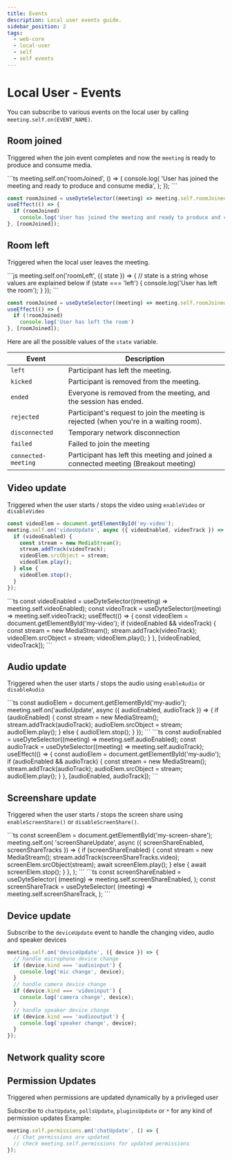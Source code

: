 ```yaml
---
title: Events
description: Local user events guide.
sidebar_position: 2
tags:
  - web-core
  - local-user
  - self
  - self events
---
```


# Local User - Events

You can subscribe to various events on the local user by calling
`meeting.self.on(EVENT_NAME)`.

## Room joined

Triggered when the join event completes and now the `meeting` is ready to
produce and consume media.

<Tabs groupId="framework" defaultValue="react">
  <TabItem value="js" label="Javascript">
  ```ts
meeting.self.on('roomJoined', () => {
    console.log(
      'User has joined the meeting and ready to produce and consume media',
    );
});
```
  </TabItem>
  <TabItem value="react" label="React">
  
```ts
const roomJoined = useDyteSelector((meeting) => meeting.self.roomJoined);
useEffect(() => {
  if (roomJoined)
    console.log('User has joined the meeting and ready to produce and consume media')
}, [roomJoined]);
```
  </TabItem>
</Tabs>

## Room left

Triggered when the local user leaves the meeting.

<Tabs groupId="framework" defaultValue="react">
  <TabItem value="js" label="Javascript">
```js
meeting.self.on('roomLeft', ({ state }) => {
  // state is a string whose values are explained below
  if (state === 'left') {
    console.log('User has left the room');
  }
});
```
  </TabItem>
  <TabItem value="react" label="React">
  
```ts
const roomJoined = useDyteSelector((meeting) => meeting.self.roomJoined);
useEffect(() => {
  if (!roomJoined)
    console.log('User has left the room')
}, [roomJoined]);
```
  </TabItem>
</Tabs>

Here are all the possible values of the `state` variable.

| Event               | Description                                                                            |
| ------------------- | -------------------------------------------------------------------------------------- |
| `left`              | Participant has left the meeting.                                                      |
| `kicked`            | Participant is removed from the meeting.                                               |
| `ended`             | Everyone is removed from the meeting, and the session has ended.                       |
| `rejected`          | Participant's request to join the meeting is rejected (when you're in a waiting room). |
| `disconnected`      | Temporary network disconnection                                                        |
| `failed`            | Failed to join the meeting                                                             |
| `connected-meeting` | Participant has left this meeting and joined a connected meeting (Breakout meeting)    |

## Video update

Triggered when the user starts / stops the video using `enableVideo` or
`disableVideo`

<Tabs groupId="framework" defaultValue="react">
  <TabItem value="js" label="Javascript">
  
```ts
const videoElem = document.getElementById('my-video');
meeting.self.on('videoUpdate', async ({ videoEnabled, videoTrack }) => {
  if (videoEnabled) {
    const stream = new MediaStream();
    stream.addTrack(videoTrack);
    videoElem.srcObject = stream;
    videoElem.play();
  } else {
    videoElem.stop();
  }
});
```
</TabItem>
  <TabItem value="react" label="React">
```ts
const videoEnabled = useDyteSelector((meeting) => meeting.self.videoEnabled);
const videoTrack = useDyteSelector((meeting) => meeting.self.videoTrack);
useEffect(() => {
  const videoElem = document.getElementById('my-video');
  if (videoEnabled && videoTrack) {
    const stream = new MediaStream();
    stream.addTrack(videoTrack);
    videoElem.srcObject = stream;
    videoElem.play();
  }
}, [videoEnabled, videoTrack]);
```
  </TabItem>
</Tabs>

## Audio update

Triggered when the user starts / stops the audio using `enableAudio` or
`disableAudio`

<Tabs groupId="framework" defaultValue="react">
  <TabItem value="js" label="Javascript">
```ts
const audioElem = document.getElementById('my-audio');
meeting.self.on('audioUpdate', async ({ audioEnabled, audioTrack }) => {
  if (audioEnabled) {
    const stream = new MediaStream();
    stream.addTrack(audioTrack);
    audioElem.srcObject = stream;
    audioElem.play();
  } else {
    audioElem.stop();
  }
});
```
</TabItem>
  <TabItem value="react" label="React">
  ```ts
const audioEnabled = useDyteSelector((meeting) => meeting.self.audioEnabled);
const audioTrack = useDyteSelector((meeting) => meeting.self.audioTrack);
useEffect(() => {
    const audioElem = document.getElementById('my-audio');
    if (audioEnabled && audioTrack) {
      const stream = new MediaStream();
      stream.addTrack(audioTrack);
      audioElem.srcObject = stream;
      audioElem.play();
    }
}, [audioEnabled, audioTrack]);
```
</TabItem>
</Tabs>

## Screenshare update

Triggered when the user starts / stops the screen share using
`enableScreenShare()` or `disableScreenShare()`.

<Tabs groupId="framework" defaultValue="react">
  <TabItem value="js" label="Javascript">
  ```ts
const screenElem = document.getElementById('my-screen-share');
meeting.self.on(
  'screenShareUpdate',
  async ({ screenShareEnabled, screenShareTracks }) => {
    if (screenShareEnabled) {
      const stream = new MediaStream();
      stream.addTrack(screenShareTracks.video);
      screenElem.srcObject(stream);
      await screenElem.play();
    } else {
      await screenElem.stop();
    }
  },
);
```
  </TabItem>
  <TabItem value="react" label="React">
  ```ts
const screenShareEnabled = useDyteSelector(
    (meeting) => meeting.self.screenShareEnabled,
);
const screenShareTrack = useDyteSelector(
    (meeting) => meeting.self.screenShareTrack,
);
```
  </TabItem>
</Tabs>

## Device update

Subscribe to the `deviceUpdate` event to handle the changing video, audio and
speaker devices

```ts
meeting.self.on('deviceUpdate', ({ device }) => {
  // handle microphone device change
  if (device.kind === 'audioinput') {
    console.log('mic change', device);
  }
  // handle camera device change
  if (device.kind === 'videoinput') {
    console.log('camera change', device);
  }
  // handle speaker device change
  if (device.kind === 'audiooutput') {
    console.log('speaker change', device);
  }
});
```

## Network quality score


<SelfMediaScoreUpdate />

<head>
  <title>Web Core Events</title>
</head>

## Permission Updates

Triggered when permissions are updated dynamically by a privileged user

Subscribe to `chatUpdate`, `pollsUpdate`, `pluginsUpdate` or `*` for any kind of permission updates
Example:

```ts
meeting.self.permissions.on('chatUpdate', () => {
  // Chat permissions are updated
  // check meeting.self.permissions for updated permissions
});
```
